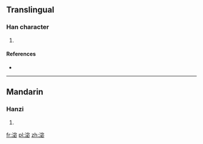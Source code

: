 ==Translingual==

===Han character===
{{Han char|rn=85|rad=水|as=08|sn=11|four=|canj=水十心竹 (EJPH)}}

# {{defn|Han|sort=水08}}

====References====
* {{Han ref|kx=0630.260|dkj=17668|dj=1033.060|hdz=31662.050|uh=6DE7|ud=28135}}

----

==Mandarin==

===Hanzi===
{{cmn-hanzi|pin=[[mì]] ([[mi4]])|wg=mi<sup>4</sup>}}

# {{defn|lang=cmn|sort=水08}}

[[fr:淧]]
[[pl:淧]]
[[zh:淧]]
